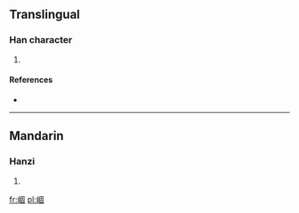 ==Translingual==

===Han character===
{{Han char|rn=46|rad=山|as=08|sn=11|four=|canj=山田十口 (UWJR)}}

# {{defn|Han|sort=山08}}

====References====
* {{Han ref|kx=0314.050|dkj=08177|dj=0614.220|hdz=10779.170|uh=5D13|ud=23827}}

----

==Mandarin==

===Hanzi===
{{cmn-hanzi|pin=[[gù]] ([[gu4]]), [[yái]] ([[yai2]])|wg=ku<sup>4</sup>, yai<sup>2</sup>}}

# {{defn|Mandarin|sort=山08}}

[[fr:崓]]
[[pl:崓]]